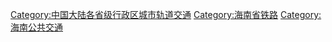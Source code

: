[[Category:中国大陆各省级行政区城市轨道交通|Category:中国大陆各省级行政区城市轨道交通]]
[[Category:海南省铁路|Category:海南省铁路]]
[[Category:海南公共交通|Category:海南公共交通]]